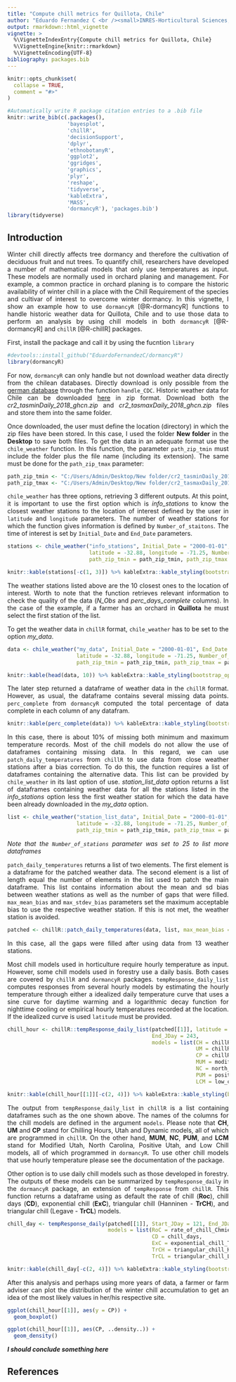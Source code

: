 ```yaml
---
title: "Compute chill metrics for Quillota, Chile"
author: "Eduardo Fernandez C <br /><small>INRES-Horticultural Sciences, University of Bonn, Auf dem Huegel 6, 53121 Bonn, Germany<small/>"
output: rmarkdown::html_vignette
vignette: >
  %\VignetteIndexEntry{Compute chill metrics for Quillota, Chile}
  %\VignetteEngine{knitr::rmarkdown}
  %\VignetteEncoding{UTF-8}
bibliography: packages.bib
---
```

<style>
body {
text-align: justify}
</style>

<!-- Print pdf version -->
<!-- rmarkdown::render("vignettes/chill_Chile.Rmd", output_format = "pdf_document") -->

```r
knitr::opts_chunk$set(
  collapse = TRUE,
  comment = "#>"
)
```

```r
#Automatically write R package citation entries to a .bib file
knitr::write_bib(c(.packages(), 
                   'bayesplot', 
                   'chillR',
                   'decisionSupport',
                   'dplyr',
                   'ethnobotanyR',
                   'ggplot2', 
                   'ggridges', 
                   'graphics',
                   'plyr', 
                   'reshape', 
                   'tidyverse',
                   'kableExtra',
                   'MASS',
                   'dormancyR'), 'packages.bib')
library(tidyverse)
```

## Introduction

Winter chill directly affects tree dormancy and therefore the cultivation of deciduous fruit and nut trees. To quantify chill, researchers have developed a number of mathematical models that only use temperatures as input. These models are normally used in orchard planing and management. For example, a common practice in orchard planing is to compare the historic availability of winter chill in a place with the Chill Requirement of the species and cultivar of interest to overcome winter dormancy. In this vignette, I show an example how to use `dormancyR` [@R-dormancyR] functions to handle historic weather data for Quillota, Chile and to use those data to perform an analysis by using chill models in both `dormancyR` [@R-dormancyR] and `chillR` [@R-chillR] packages.

First, install the package and call it by using the fucntion `library`

```r
#devtools::install_github("EduardoFernandezC/dormancyR")
library(dormancyR)
```

For now, `dormancyR` can only handle but not download weather data directly from the chilean databases. Directly download is only possible from the [german database](<https://cdc.dwd.de/portal/>) through the function `handle_CDC`. Historic weather data for Chile can be downloaded [here](<http://www.cr2.cl/datos-de-temperaturas-extremas/>) in zip format. Download both the *cr2_tasminDaily_2018_ghcn.zip* and *cr2_tasmaxDaily_2018_ghcn.zip* files and store them into the same folder.

Once downloaded, the user must define the location (directory) in which the zip files have been stored. In this case, I used the folder **New folder** in the **Desktop** to save both files. To get the data in an adequate format use the `chile_weather` function. In this function, the parameter `path_zip_tmin` must include the folder plus the file name (including its extension). The same must be done for the `path_zip_tmax` parameter: 

```r
path_zip_tmin <- "C:/Users/Admin/Desktop/New folder/cr2_tasminDaily_2018_ghcn.zip"
path_zip_tmax <- "C:/Users/Admin/Desktop/New folder/cr2_tasmaxDaily_2018_ghcn.zip"
```

`chile_weather` has three options, retrieving 3 different outputs. At this point, it is important to use the first option which is *info_stations* to know the closest weather stations to the location of interest defined by the user in `latitude` and `longitude` parameters. The number of weather stations for which the function gives information is defined by `Number_of_staitons`. The time of interest is set by `Initial_Date` and `End_Date` parameters.

```r
stations <- chile_weather("info_stations", Initial_Date = "2000-01-01", End_Date = "2017-12-31",
                          latitude = -32.88, longitude = -71.25, Number_of_stations = 10,
                          path_zip_tmin = path_zip_tmin, path_zip_tmax = path_zip_tmax)
```
```r
knitr::kable(stations[-c(1, 3)]) %>% kableExtra::kable_styling(bootstrap_options = "condensed")
```

The weather stations listed above are the 10 closest ones to the location of interest. Worth to note that the function retrieves relevant information to check the quality of the data (*N_Obs* and *perc_days_complete* columns). In the case of the example, if a farmer has an orchard in **Quillota** he must select the first station of the list.

To get the weather data in `chillR` format, `chile_weather` has to be set to the option *my_data*.

```r
data <- chile_weather("my_data", Initial_Date = "2000-01-01", End_Date = "2017-12-31",
                      latitude = -32.88, longitude = -71.25, Number_of_stations = 10,
                      path_zip_tmin = path_zip_tmin, path_zip_tmax = path_zip_tmax)
```
```r
knitr::kable(head(data, 10)) %>% kableExtra::kable_styling(bootstrap_options = "condensed")
```

The later step returned a dataframe of weather data in the `chillR` format. However, as usual, the dataframe contains several missing data points. `perc_complete` from `dormancyR` computed the total percentage of data complete in each column of any datafram.

```r
knitr::kable(perc_complete(data)) %>% kableExtra::kable_styling(bootstrap_options = "condensed")
```

In this case, there is about 10% of missing both minimum and maximum temperature records. Most of the chill models do not allow the use of dataframes containing missing data. In this regard, we can use `patch_daily_temperatures` from `chillR` to use data from close weather stations after a bias correction. To do this, the function requires a list of dataframes containing the alternative data. This list can be provided by `chile_weather` in its last option of use. *station_list_data* option returns a list of dataframes containing weather data for all the stations listed in the *info_stations* option less the first weather station for which the data have been already downloaded in the *my_data* option.

```r
list <- chile_weather("station_list_data", Initial_Date = "2000-01-01", End_Date = "2017-12-31",
                      latitude = -32.88, longitude = -71.25, Number_of_stations = 25,
                      path_zip_tmin = path_zip_tmin, path_zip_tmax = path_zip_tmax)
```

*Note that the `Number_of_stations` parameter was set to 25 to list more dataframes*

`patch_daily_temperatures` returns a list of two elements. The first element is a dataframe for the patched weather data. The second element is a list of length equal the number of elements in the list used to patch the main dataframe. This list contains information about the mean and sd bias between weather stations as well as the number of gaps that were filled. `max_mean_bias` and `max_stdev_bias` parameters set the maximum acceptable bias to use the respective weather station. If this is not met, the weather station is avoided.

```r
patched <- chillR::patch_daily_temperatures(data, list, max_mean_bias = 5, max_stdev_bias = 5)
```

In this case, all the gaps were filled after using data from 13 weather stations.

Most chill models used in horticulture require hourly temperature as input. However, some chill models used in forestry use a daily basis. Both cases are covered by `chillR` and `dormancyR` packages. `tempResponse_daily_list` computes responses from several hourly models by estimating the hourly temperature through either a idealized daily temperature curve that uses a sine curve for daytime warming and a logarithmic decay function for nighttime cooling or empirical hourly temperatures recorded at the location. If the idealized curve is used `latitude` must be provided.

```r
chill_hour <- chillR::tempResponse_daily_list(patched[[1]], latitude = -32.88, Start_JDay = 121,
                                              End_JDay = 243,
                                              models = list(CH = chillR::Chilling_Hours,
                                                            UM = chillR::Utah_Model,
                                                            CP = chillR::Dynamic_Model,
                                                            MUM = modified_utah_model,
                                                            NC = north_carolina_model,
                                                            PUM = positive_utah_model,
                                                            LCM = low_chill_model), misstolerance = 5)
```
```r
knitr::kable(chill_hour[[1]][-c(2, 4)]) %>% kableExtra::kable_styling(bootstrap_options = "condensed")
```

The output from `tempResponse_daily_list` in `chillR` is a list containing dataframes such as the one shown above. The names of the columns for the chill models are defined in the argument `models`. Please note that **CH**, **UM** and **CP** stand for Chilling Hours, Utah and Dynamic models, all of which are programmed in `chillR`. On the other hand, **MUM**, **NC**, **PUM**, and **LCM** stand for Modified Utah, North Carolina, Positive Utah, and Low Chill models, all of which programmed in `dormancyR`. To use other chill models that use hourly temperature please see the documentation of the package.

Other option is to use daily chill models such as those developed in forestry. The outputs of these models can be summarized by `tempResponse_daily` in the `dormancyR` package, an extension of `tempResponse` from `chillR`. This function returns a dataframe using as default the rate of chill (**Roc**), chill days (**CD**), exponential chill (**ExC**), triangular chill (Hanninen - **TrCH**), and triangular chill (Legave - **TrCL**) models.

```r

chill_day <- tempResponse_daily(patched[[1]], Start_JDay = 121, End_JDay = 243,
                                models = list(RoC = rate_of_chill_Chmielewski,
                                              CD = chill_days,
                                              ExC = exponential_chill_Tmax,
                                              TrCH = triangular_chill_Hanninen,
                                              TrCL = triangular_chill_Legave))
```
```r
knitr::kable(chill_day[-c(2, 4)]) %>% kableExtra::kable_styling(bootstrap_options = "condensed")
```

After this analysis and perhaps using more years of data, a farmer or farm adviser can plot the distribution of the winter chill accumulation to get an idea of the most likely values in her/his respective site.

```r
ggplot(chill_hour[[1]], aes(y = CP)) +
  geom_boxplot()

ggplot(chill_hour[[1]], aes(CP, ..density..)) +
  geom_density()

```

***I should conclude something here***



## References